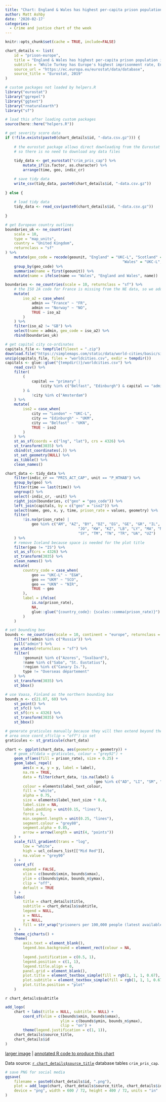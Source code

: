 ```yaml
---
title: "Chart: England & Wales has highest per-capita prison population in Western Europe"
author: Matt Ashby
date: '2020-02-17'
categories:
  - Crime and justice chart of the week
---
```


```r
knitr::opts_chunk$set(cache = TRUE, include=FALSE)
```

```r
chart_details <- list(
	id = "prison-europe",
	title = "England & Wales has highest per-capita prison population in Western Europe",
	subtitle = "While Turkey has Europe's highest imprisonment rate, England and Wales locks up more people per 100,000 population than any other western European country.",
	source_url = "https://ec.europa.eu/eurostat/data/database",
	source_title = "Eurostat, 2019"
)
```

```r
# custom packages not loaded by helpers.R
library("eurostat")
library("ggrepel")
library("ggtext")
library("rnaturalearth")
library("sf")

# load this after loading custom packages
source(here::here("helpers.R"))
```

```r

# get severity score data
if (!file.exists(paste0(chart_details$id, "-data.csv.gz"))) {
	
	# the eurostat package allows direct downloading from the Eurostat database,
	# so there is no need to download any data files
 
	tidy_data <- get_eurostat("crim_pris_cap") %>% 
		mutate_if(is.factor, as.character) %>% 
		arrange(time, geo, indic_cr)

	# save tidy data
	write_csv(tidy_data, paste0(chart_details$id, "-data.csv.gz"))	
	
} else {
	
	# load tidy data
	tidy_data <- read_csv(paste0(chart_details$id, "-data.csv.gz"))
	
}	

# get European country outlines
boundaries_uk <- ne_countries(
	scale = 10, 
	type = "map_units", 
	country = "United Kingdom", 
	returnclass = "sf"
) %>% 
	mutate(geo_code = recode(geounit, "England" = "UKC-L", "Scotland" = "UKM", 
													 "Wales" = "UKC-L", "Northern Ireland" = "UKN")) %>% 
	group_by(geo_code) %>% 
	summarise(name = first(geounit)) %>% 
	mutate(name = ifelse(name == "Wales", "England and Wales", name))

boundaries <- ne_countries(scale = 10, returnclass = "sf") %>% 
	# the ISO 2A code for France is missing from the NE data, so we add manually
	mutate(
		iso_a2 = case_when(
			admin == "France" ~ "FR", 
			admin == "Norway" ~ "NO",
			TRUE ~ iso_a2
		)
	) %>% 
	filter(iso_a2 != "GB") %>% 
	select(name = admin, geo_code = iso_a2) %>% 
	rbind(boundaries_uk)

# get capital city co-ordinates
capitals_file <- tempfile(fileext = ".zip")
download.file("https://simplemaps.com/static/data/world-cities/basic/simplemaps_worldcities_basicv1.6.zip",destfile = capitals_file)
unzip(capitals_file, files = "worldcities.csv", exdir = tempdir())
capitals <- glue::glue("{tempdir()}/worldcities.csv") %>% 
	read_csv() %>% 
	filter(
		(
			capital == "primary" | 
				(city %in% c("Belfast", "Edinburgh") & capital == "admin")
		) & 
			!city %in% c("Amsterdam")
	) %>% 
	mutate(
		iso2 = case_when(
			city == "London" ~ "UKC-L",
			city == "Edinburgh" ~ "UKM",
			city == "Belfast" ~ "UKN",
			TRUE ~ iso2
		)
	) %>% 
	st_as_sf(coords = c("lng", "lat"), crs = 4326) %>% 
	st_transform(3035) %>% 
	cbind(st_coordinates(.)) %>% 
	st_set_geometry(NULL) %>% 
	as_tibble() %>% 
	clean_names()
```

```r
chart_data <- tidy_data %>% 
	filter(indic_cr == "PRIS_ACT_CAP", unit == "P_HTHAB") %>% 
	group_by(geo) %>% 
	filter(time == last(time)) %>% 
	ungroup() %>% 
	select(-indic_cr, -unit) %>% 
	right_join(boundaries, c("geo" = "geo_code")) %>% 
	left_join(capitals, by = c("geo" = "iso2")) %>% 
	select(name, geo, x, y, time, prison_rate = values, geometry) %>% 
	filter(
		!is.na(prison_rate) | 
			geo %in% c("AM", "AZ", "BY", "DZ", "EG", "GE", "GR", "IL", "IR", "IQ", 
								 "JO", "KW", "KZ", "LB", "LY", "MA", "MD", "RU", "PS", "SA", 
								 "SY", "TM", "TN", "TR", "UA", "UZ")
	) %>% 
	# remove Iceland because space is needed for the plot title
	filter(geo != "IS") %>% 
	st_as_sf(crs = 4326) %>% 
	st_transform(3035) %>% 
	clean_names() %>% 
	mutate(
		country_code = case_when(
			geo == "UKC-L" ~ "E&W",
			geo == "UKM" ~ "SCO",
			geo == "UKN" ~ "NIR",
			TRUE ~ geo
		),
		label = ifelse(
			is.na(prison_rate),
			NA,
			glue::glue("{country_code}: {scales::comma(prison_rate)}")
		)
	)

# set bounding box
bounds <- ne_countries(scale = 10, continent = "europe", returnclass = "sf") %>% 
	filter(!admin %in% c("Russia")) %>% 
	pull("admin") %>% 
	ne_states(returnclass = "sf") %>% 
	filter(
		!geonunit %in% c("Azores", "Svalbard"),
		!name %in% c("Saba", "St. Eustatius"),
		!region %in% c("Canary Is."),
		type != "Overseas département"
	) %>% 
	st_transform(3035) %>% 
	st_bbox()

# use Vaasa, Finland as the northern bounding box
bounds_n <- c(21.07, 60) %>% 
	st_point() %>% 
	st_sfc() %>% 
	st_sf(crs = 4326) %>% 
	st_transform(3035) %>% 
	st_bbox()

# generate graticules manually because they will then extend beyond the plot 
# area once coord_sf(clip = "off") is set
graticules <- st_graticule(chart_data)
```

```r
chart <- ggplot(chart_data, aes(geometry = geometry)) +
	# geom_sf(data = graticules, colour = "grey92") +
	geom_sf(aes(fill = prison_rate), size = 0.25) +
	geom_label_repel(
		aes(x = x, y = y, label = label), 
		na.rm = TRUE,
		data = filter(chart_data, !is.na(label) & 
										!geo %in% c("AD", "LI", "SM", "VA")), # "ME", "MK"
		colour = elements$label_text_colour, 
		fill = "white",
		alpha = 0.75,
		size = elements$label_text_size * 0.8, 
		label.size = NA,
		label.padding = unit(0.15, "lines"),
		force = 5,
		min.segment.length = unit(0.25, "lines"),
		segment.colour = "grey80",
		segment.alpha = 0.85,
		arrow = arrow(length = unit(4, "points"))
	) +
	scale_fill_gradient(trans = "log",
		low = "white", 
		high = ucl_colours_list[["Mid Red"]], 
		na.value = "grey90"
	) +
	coord_sf(
		expand = FALSE,
		xlim = c(bounds$xmin, bounds$xmax), 
		ylim = c(bounds$ymin, bounds_n$ymax),
		clip = "off",
		default = TRUE
	) +
	labs(
		title = chart_details$title,
		subtitle = chart_details$subtitle,
		legend = NULL,
		x = NULL,
		y = NULL,
		fill = str_wrap("prisoners per 100,000 people (latest available year, log scale)", 20)
	) +
	theme_cjcharts() +
	theme(
		axis.text = element_blank(),
		legend.box.background = element_rect(colour = NA, 
																				 fill = rgb(1, 1, 1, 0.67)),
		legend.justification = c(0.5, 1),
		legend.position = c(1, 1),
		legend.title.align = 0,
		panel.grid = element_blank(),
		plot.title = element_textbox_simple(fill = rgb(1, 1, 1, 0.67), hjust = 0, vjust = 1, padding = margin(3, 3, 3, 3)),
		plot.subtitle = element_textbox_simple(fill = rgb(1, 1, 1, 0.67), hjust = 0, vjust = 1, margin = margin(24, 0, 0, 0), padding = margin(3, 3, 3, 3)),
		plot.title.position = "plot"
	)
```

`r chart_details$subtitle`

```r
add_logo(
	chart + labs(title = NULL, subtitle = NULL) + 
		coord_sf(xlim = c(bounds$xmin, bounds$xmax), 
						 ylim = c(bounds$ymin, bounds_n$ymax), 
						 clip = "on") +
		theme(legend.justification = c(1, 1)), 
	chart_details$source_title, 
	chart_details$id
)
```

[larger image](../`r chart_details$id`.png)
| [annotated R code to produce this chart](https://github.com/mpjashby/lesscrime.info/blob/master/content/post/`r chart_details$id`.Rmd)

Data source: [`r chart_details$source_title`](`r chart_details$source_url`) database tables `crim_pris_cap`.

```r
# save PNG for social media
ggsave(
	filename = paste0(chart_details$id, ".png"), 
	plot = add_logo(chart, chart_details$source_title, chart_details$id), 
	device = "png", width = 600 / 72, height = 400 / 72, units = "in"
)
```
